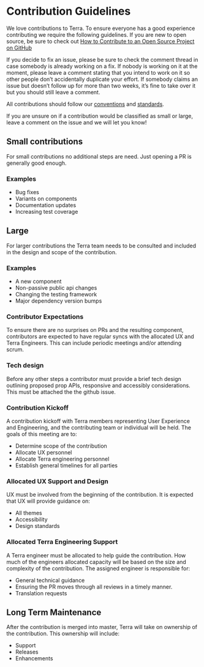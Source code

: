 # Contribution Guidelines

We love contributions to Terra. To ensure everyone has a good experience contributing we require the following guidelines. If you are new to open source, be sure to check out [How to Contribute to an Open Source Project on GitHub](https://egghead.io/courses/how-to-contribute-to-an-open-source-project-on-github)

If you decide to fix an issue, please be sure to check the comment thread in case somebody is already working on a fix. If nobody is working on it at the moment, please leave a comment stating that you intend to work on it so other people don’t accidentally duplicate your effort.
If somebody claims an issue but doesn’t follow up for more than two weeks, it’s fine to take over it but you should still leave a comment.

All contributions should follow our [conventions](/contributing/terra-ui/conventions) and [standards](/contributing/terra-ui/component-standards).

If you are unsure on if a contribution would be classified as small or large, leave a comment on the issue and we will let you know!

## Small contributions

For small contributions no additional steps are need. Just opening a PR is generally good enough.

### Examples
- Bug fixes
- Variants on components
- Documentation updates
- Increasing test coverage

## Large

For larger contributions the Terra team needs to be consulted and included in the design and scope of the contribution.

### Examples
- A new component
- Non-passive public api changes
- Changing the testing framework
- Major dependency version bumps

### Contributor Expectations

To ensure there are no surprises on PRs and the resulting component, contributors are expected to have regular syncs with the allocated UX and Terra Engineers. This can include periodic meetings and/or attending scrum.

### Tech design

Before any other steps a contributor must provide a brief tech design outlining proposed prop APIs, responsive and accessibly considerations. This must be attached the the github issue.

### Contribution Kickoff

A contribution kickoff with Terra members representing User Experience and Engineering, and the contributing team or individual will be held. The goals of this meeting are to:

- Determine scope of the contribution
- Allocate UX personnel
- Allocate Terra engineering personnel
- Establish general timelines for all parties

### Allocated UX Support and Design

UX must be involved from the beginning of the contribution. It is expected that UX will provide guidance on:

- All themes
- Accessibility
- Design standards

### Allocated Terra Engineering Support

A Terra engineer must be allocated to help guide the contribution. How much of the engineers allocated capacity will be based on the size and complexity of the contribution. The assigned engineer is responsible for:

- General technical guidance
- Ensuring the PR moves through all reviews in a timely manner.
- Translation requests

## Long Term Maintenance

After the contribution is merged into master, Terra will take on ownership of the contribution.  This ownership will include:

- Support
- Releases
- Enhancements
